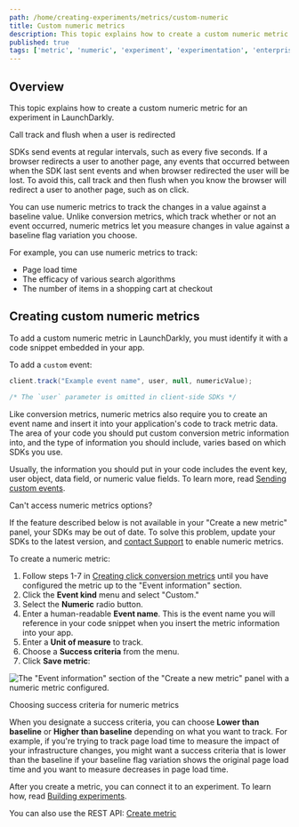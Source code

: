 ```yaml
---
path: /home/creating-experiments/metrics/custom-numeric
title: Custom numeric metrics
description: This topic explains how to create a custom numeric metric for an experiment in LaunchDarkly.
published: true
tags: ['metric', 'numeric', 'experiment', 'experimentation', 'enterprise']
---
```


## Overview

This topic explains how to create a custom numeric metric for an experiment in LaunchDarkly.

<Callout intent="warning">
<CalloutTitle>Call track and flush when a user is redirected</CalloutTitle>
<CalloutDescription>

SDKs send events at regular intervals, such as every five seconds. If a browser redirects a user to another page, any events that occurred between when the SDK last sent events and when browser redirected the user will be lost. To avoid this, call track and then flush when you know the browser will redirect a user to another page, such as on click.

</CalloutDescription>
</Callout>

You can use numeric metrics to track the changes in a value against a baseline value. Unlike conversion metrics, which track whether or not an event occurred, numeric metrics let you measure changes in value against a baseline flag variation you choose.

For example, you can use numeric metrics to track:

- Page load time
- The efficacy of various search algorithms
- The number of items in a shopping cart at checkout

## Creating custom numeric metrics

To add a custom numeric metric in LaunchDarkly, you must identify it with a code snippet embedded in your app.

To add a `custom` event:

<CodeSample>
<CSTab label="Example event">

```java
client.track("Example event name", user, null, numericValue);

/* The `user` parameter is omitted in client-side SDKs */
```

</CSTab>
</CodeSample>

Like conversion metrics, numeric metrics also require you to create an event name and insert it into your application's code to track metric data. The area of your code you should put custom conversion metric information into, and the type of information you should include, varies based on which SDKs you use.

Usually, the information you should put in your code includes the event key, user object, data field, or numeric value fields. To learn more, read [Sending custom events](/sdk/features/events).

<Callout intent="info">
<CalloutTitle>Can't access numeric metrics options?</CalloutTitle>
<CalloutDescription>

If the feature described below is not available in your "Create a new metric" panel, your SDKs may be out of date. To solve this problem, update your SDKs to the latest version, and [contact Support](https://support.launchdarkly.com/hc/en-us/requests/new) to enable numeric metrics.

</CalloutDescription>
</Callout>

To create a numeric metric:

1. Follow steps 1-7 in [Creating click conversion metrics](/home/creating-experiments/metrics/click#creating-click-conversion-metrics) until you have configured the metric up to the "Event information" section.
2. Click the **Event kind** menu and select "Custom."
3. Select the **Numeric** radio button.
4. Enter a human-readable **Event name**. This is the event name you will reference in your code snippet when you insert the metric information into your app.
5. Enter a **Unit of measure** to track.
6. Choose a **Success criteria** from the menu.
7. Click **Save metric**:

![The "Event information" section of the "Create a new metric" panel with a numeric metric configured.](metrics-event-information-numeric.png)


<Callout intent="info">
<CalloutTitle>Choosing success criteria for numeric metrics</CalloutTitle>
<CalloutDescription>

When you designate a success criteria, you can choose **Lower than baseline** or **Higher than baseline** depending on what you want to track. For example, if you're trying to track page load time to measure the impact of your infrastructure changes, you might want a success criteria that is lower than the baseline if your baseline flag variation shows the original page load time and you want to measure decreases in page load time.

</CalloutDescription>
</Callout>

After you create a metric, you can connect it to an experiment. To learn how, read [Building experiments](/home/creating-experiments#building-experiments).

<LearnMore>

You can also use the REST API: [Create metric](https://apidocs.launchdarkly.com/tag/Metrics#operation/postMetric)

</LearnMore>

